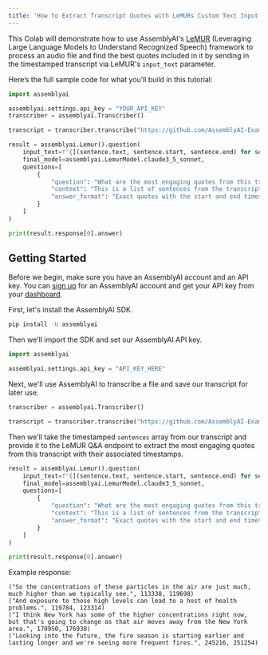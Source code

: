 ```yaml
---
title: 'How to Extract Transcript Quotes with LeMURs Custom Text Input Parameter'
---
```






This Colab will demonstrate how to use AssemblyAI's [LeMUR](https://www.assemblyai.com/blog/lemur/) (Leveraging Large Language Models to Understand Recognized Speech) framework to process an audio file and find the best quotes included in it by sending in the timestamped transcript via LeMUR's `input_text` parameter.

Here’s the full sample code for what you’ll build in this tutorial:

```python
import assemblyai

assemblyai.settings.api_key = "YOUR_API_KEY"
transcriber = assemblyai.Transcriber()

transcript = transcriber.transcribe("https://github.com/AssemblyAI-Examples/audio-examples/raw/main/20230607_me_canadian_wildfires.mp3")

result = assemblyai.Lemur().question(
    input_text=f"{[(sentence.text, sentence.start, sentence.end) for sentence in transcript.get_sentences()]}",
    final_model=assemblyai.LemurModel.claude3_5_sonnet,
    questions=[
        {
            "question": "What are the most engaging quotes from this transcript?",
            "context": "This is a list of sentences from the transcript, with each sentence having a start and end timestamp in milliseconds.",
            "answer_format": "Exact quotes with the start and end timestamp of each sentence."
        }
    ]
)

print(result.response[0].answer)
```

## Getting Started

Before we begin, make sure you have an AssemblyAI account and an API key. You can [sign up](https://www.assemblyai.com/dashboard/signup/) for an AssemblyAI account and get your API key from your [dashboard](https://www.assemblyai.com/app/account).

First, let's install the AssemblyAI SDK.


```bash
pip install -U assemblyai
```

Then we'll import the SDK and set our AssemblyAI API key.


```python
import assemblyai

assemblyai.settings.api_key = "API_KEY_HERE"
```

Next, we'll use AssemblyAI to transcribe a file and save our transcript for later use.


```python
transcriber = assemblyai.Transcriber()

transcript = transcriber.transcribe("https://github.com/AssemblyAI-Examples/audio-examples/raw/main/20230607_me_canadian_wildfires.mp3")
```

Then we'll take the timestamped `sentences` array from our transcript and provide it to the LeMUR Q&A endpoint to extract the most engaging quotes from this transcript with their associated timestamps.


```python
result = assemblyai.Lemur().question(
    input_text=f"{[(sentence.text, sentence.start, sentence.end) for sentence in transcript.get_sentences()]}",
    final_model=assemblyai.LemurModel.claude3_5_sonnet,
    questions=[
        {
            "question": "What are the most engaging quotes from this transcript?",
            "context": "This is a list of sentences from the transcript, with each sentence having a start and end timestamp in milliseconds.",
            "answer_format": "Exact quotes with the start and end timestamp of each sentence."
        }
    ]
)

print(result.response[0].answer)
```
Example response:

```
("So the concentrations of these particles in the air are just much, much higher than we typically see.", 113338, 119698)
("And exposure to those high levels can lead to a host of health problems.", 119784, 123314)  
("I think New York has some of the higher concentrations right now, but that's going to change as that air moves away from the New York area.", 170950, 176930)
("Looking into the future, the fire season is starting earlier and lasting longer and we're seeing more frequent fires.", 245216, 251254)
```